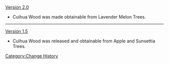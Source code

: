 [[Version 2.0]]
*Cuihua Wood was made obtainable from Lavender Melon Trees.
----
[[Version 1.5]]
*Cuihua Wood was released and obtainable from Apple and Sunsettia Trees.
<noinclude>[[Category:Change History]]</noinclude>